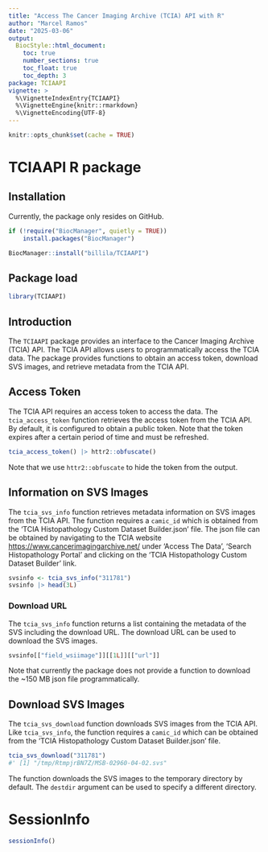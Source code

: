 ```yaml
---
title: "Access The Cancer Imaging Archive (TCIA) API with R"
author: "Marcel Ramos"
date: "2025-03-06"
output:
  BiocStyle::html_document:
    toc: true
    number_sections: true
    toc_float: true
    toc_depth: 3
package: TCIAAPI
vignette: >
  %\VignetteIndexEntry{TCIAAPI}
  %\VignetteEngine{knitr::rmarkdown}
  %\VignetteEncoding{UTF-8}
---
```


```r
knitr::opts_chunk$set(cache = TRUE)
```


# TCIAAPI R package

## Installation

Currently, the package only resides on GitHub. 

```r
if (!require("BiocManager", quietly = TRUE))
    install.packages("BiocManager")

BiocManager::install("billila/TCIAAPI")
```

## Package load

```r
library(TCIAAPI)
```

## Introduction

The `TCIAAPI` package provides an interface to the Cancer Imaging Archive (TCIA)
API. The TCIA API allows users to programmatically access the TCIA data. The
package provides functions to obtain an access token, download SVS images, and
retrieve metadata from the TCIA API.

## Access Token

The TCIA API requires an access token to access the data. The
`tcia_access_token` function retrieves the access token from the TCIA API. 
By default, it is configured to obtain a public token. Note that the token
expires after a certain period of time and must be refreshed.

```r
tcia_access_token() |> httr2::obfuscate()
```

Note that we use `httr2::obfuscate` to hide the token from the output.

## Information on SVS Images

The `tcia_svs_info` function retrieves metadata information on SVS images from
the TCIA API. The function requires a `camic_id` which is obtained from the
'TCIA Histopathology Custom Dataset Builder.json' file. The json file can be
obtained by navigating to the TCIA website
<https://www.cancerimagingarchive.net/> under 'Access The Data', 'Search
Histopathology Portal' and clicking on the 'TCIA Histopathology Custom Dataset
Builder' link.

```r
svsinfo <- tcia_svs_info("311781") 
svsinfo |> head(3L)
```

### Download URL

The `tcia_svs_info` function returns a list containing the metadata of the SVS
including the download URL. The download URL can be used to download the SVS
images. 

```r
svsinfo[["field_wsiimage"]][[1L]][["url"]]
```

Note that currently the package does not provide a function to download the ~150
MB json file programmatically.

## Download SVS Images

The `tcia_svs_download` function downloads SVS images from the TCIA API. Like
`tcia_svs_info`, the function requires a `camic_id` which can be obtained from
the 'TCIA Histopathology Custom Dataset Builder.json' file.

```r
tcia_svs_download("311781")
#' [1] "/tmp/RtmpjrBN7Z/MSB-02960-04-02.svs"
```

The function downloads the SVS images to the temporary directory by default. The
`destdir` argument can be used to specify a different directory.

# SessionInfo

```r
sessionInfo()
```

